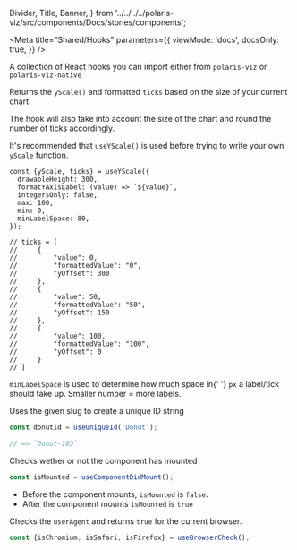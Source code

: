 
  Divider,
  Title,
  Banner,
} from '../../../../polaris-viz/src/components/Docs/stories/components';

<Meta
  title="Shared/Hooks"
  parameters={{
    viewMode: 'docs',
    docsOnly: true,
  }}
/>

<Title>🪝 Hooks</Title>

A collection of React hooks you can import either from `polaris-viz` or `polaris-viz-native`

<Title type="h3">
  <code>useYScale()</code>
</Title>

Returns the <code>yScale()</code> and formatted <code>ticks</code> based on the size of your current chart.

The hook will also take into account the size of the chart and round the number of ticks accordingly.

<Banner type="Info">
  It's recommended that <code>useYScale()</code> is used before trying to write
  your own <code>yScale</code> function.
</Banner>

```tsx
const {yScale, ticks} = useYScale({
  drawableHeight: 300,
  formatYAxisLabel: (value) => `${value}`,
  integersOnly: false,
  max: 100,
  min: 0,
  minLabelSpace: 80,
});

// ticks = [
//     {
//         "value": 0,
//         "formattedValue": "0",
//         "yOffset": 300
//     },
//     {
//         "value": 50,
//         "formattedValue": "50",
//         "yOffset": 150
//     },
//     {
//         "value": 100,
//         "formattedValue": "100",
//         "yOffset": 0
//     }
// ]
```

<p>
  <code>minLabelSpace</code> is used to determine how much space in{' '}
  <code>px</code> a label/tick should take up. Smaller number = more labels.
</p>

<Title type="h3">
  <code>useUniqueId()</code>
</Title>

Uses the given slug to create a unique ID string

```ts
const donutId = useUniqueId('Donut');

// => `Donut-103`
```

<Title type="h3">
  <code>useComponentDidMount()</code>
</Title>

Checks wether or not the component has mounted

```ts
const isMounted = useComponentDidMount();
```

- Before the component mounts, `isMounted` is `false`.
- After the component mounts `isMounted` is `true`

<Title type="h3">
  <code>useBrowserCheck()</code>
</Title>

Checks the `userAgent` and returns `true` for the current browser.

```ts
const {isChromium, isSafari, isFirefox} = useBrowserCheck();
```
